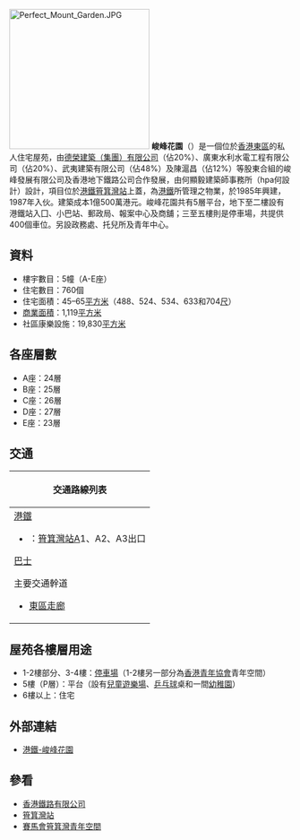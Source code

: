 [[File:Perfect_Mount_Garden.JPG|250px]]
'''峻峰花園'''（{{lang-en|'''Perfect Mount Garden'''}}）是一個位於[[香港|香港]][[東區_(香港)|東區]]的私人住宅屋苑，由[[金禧國際控股|德榮建築（集團）有限公司]]（佔20%）、廣東水利水電工程有限公司（佔20%）、武夷建築有限公司（佔48%）及陳滬昌（佔12%）等股東合組的峻峰發展有限公司及香港地下鐵路公司合作發展，由何顯毅建築師事務所（hpa何設計）設計，項目位於[[港鐵|港鐵]][[筲箕灣站|筲箕灣站]]上蓋，為[[港鐵|港鐵]]所管理之物業，於1985年興建，1987年入伙。建築成本1億500萬港元。峻峰花園共有5層平台，地下至二樓設有港鐵站入囗、小巴站、郵政局、報案中心及商舖；三至五樓則是停車場，共提供400個車位。另設政務處、托兒所及青年中心。

==資料==
*樓宇數目：5幢（A-E座）
*住宅數目：760個
*住宅面積：45–65[[平方米|平方米]]（488、524、534、633和704[[尺|尺]]）
*[[商業|商業]][[面積|面積]]：1,119[[平方米|平方米]]
*社區康樂設施：19,830[[平方米|平方米]]

==各座層數==
*A座：24層
*B座：25層
*C座：26層
*D座：27層
*E座：23層

==交通==
{| class="mw-collapsible mw-collapsed wikitable" style="background:white; margin: 0 auto; width: auto;"  
! 交通路線列表
|-
|
;[[港鐵|港鐵]]
*{{港鐵路線標誌|ISL}}：[[筲箕灣站|筲箕灣站]]A1、A2、A3出口
;[[香港巴士|巴士]]
{{港島巴士簡單列表|2|2X|8H|9|14|18X|77|81|82|85|85A|99|720|720A|720X|N8P}}
{{大嶼山巴士簡單列表|A12|NA12}}
{{過海隧道巴士簡單列表|102|102P|106|106P|110|606|606X|608|613|682|682A|682B|682P|694}}
;主要交通幹道
*[[東區走廊|東區走廊]]
|}

==屋苑各樓層用途==
*1-2樓部分、3-4樓：[[停車場|停車場]]（1-2樓另一部分為[[香港青年協會|香港青年協會]]青年空間）
*5樓（P層）：平台（設有[[兒童遊樂場|兒童遊樂場]]、[[乒乓球|乒乓球]]桌和一間[[幼稚園|幼稚園]]）
*6樓以上：住宅

==外部連結==
*[http://www.mtr.com.hk/chi/properties/urban_lines_perfectmountgarden.html 港鐵-峻峰花園] {{Wayback|url=http://www.mtr.com.hk/chi/properties/urban_lines_perfectmountgarden.html |date=20131113024644 }}

== 參看 ==
*[[香港鐵路有限公司|香港鐵路有限公司]]
*[[筲箕灣站|筲箕灣站]]
*[[賽馬會筲箕灣青年空間|賽馬會筲箕灣青年空間]]

{{HK-buil-stub}}

{{港鐵公司物業}}